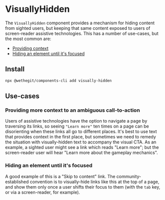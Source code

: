 
<Meta title="components/visually-hidden/Readme" />

# VisuallyHidden

The `VisuallyHidden` component provides a mechanism for hiding content from sighted users, but keeping that same content exposed to users of screen-reader assistive technologies. This has a number of use-cases, but the most common are:

- [Providing context](#providing-more-context-to-an-ambiguous-call-to-action)
- [Hiding an element until it's focused](#hiding-an-element-until-its-focused)

## Install

```bash
npx @wethegit/components-cli add visually-hidden
```

## Use-cases

### Providing more context to an ambiguous call-to-action

Users of assistive technologies have the option to navigate a page by traversing its links, so seeing `"Learn more"` ten times on a page can be disorienting when these links all go to different places. It's best to use text that provides context in the first place, but sometimes we need to remedy the situation with visually-hidden text to accompany the visual CTA. As an example, a sighted user might see a link which reads "Learn more"; but the screen-reader user will hear "Learn more about the gameplay mechanics".

### Hiding an element until it's focused

A good example of this is a "Skip to content" link. The community-established convention is to visually-hide links like this at the top of a page, and show them only once a user shifts their focus to them (with the `tab` key, or via a screen-reader, for example).
